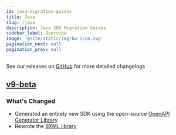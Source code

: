 ```yaml
---
id: java-migration-guides
title: Java
slug: /java
description: Java SDK Migration Guides
sidebar_label: Overview
image: '@site/static/img/bw-icon.svg'
pagination_next: null
pagination_prev: null
---
```


See our releases on [GitHub](https://github.com/Bandwidth/java-sdk/releases) for more detailed changelogs

## [v9-beta](/migration-guides/java/v8->v9-beta//)

### What's Changed

* Generated an entirely new SDK using the open-source [OpenAPI Generator Library](/https://openapi-generator.tech//)
* Rewrote the [BXML library](/migration-guides/java/v8->v9-beta#bxml//)
